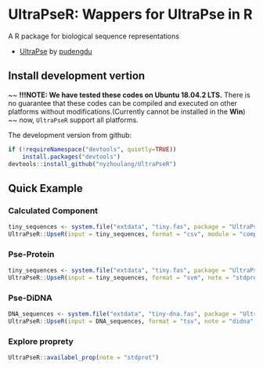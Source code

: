 #  UltraPseR: Wappers for UltraPse in R

A R package for biological sequence representations 

- [UltraPse](https://github.com/pufengdu/UltraPse) by [pudengdu](https://github.com/pufengdu)

##  Install development vertion

~~ **!!!NOTE: We have tested these codes on Ubuntu 18.04.2 LTS.** There is no guarantee that these codes can be compiled and executed on other platforms without modifications.(Currently cannot be installed in the **Win**) ~~
now, `UltraPseR` support all platforms.


The development version from github:

```{r eval=F}
if (!requireNamespace("devtools", quietly=TRUE))
    install.packages("devtools")
devtools::install_github("nyzhoulang/UltraPseR")
```

##  Quick Example 

###  Calculated Component

```{r }
tiny_sequences <- system.file("extdata", "tiny.fas", package = "UltraPseR")
UltraPseR::UpseR(input = tiny_sequences, format = "csv", module = "comp", note = "stdprot")
```

###  Pse-Protein

```{r }
tiny_sequences <- system.file("extdata", "tiny.fas", package = "UltraPseR")
UltraPseR::UpseR(input = tiny_sequences, format = "svm", note = "stdprot", module = "pse", property = "ZIMJ680105", w = 0.05, l = 10, t = 2)
```

###  Pse-DiDNA

```{r }
DNA_sequences <- system.file("extdata", "tiny-dna.fas", package = "UltraPseR")
UltraPseR::UpseR(input = DNA_sequences, format = "tsv", note = "didna", module = "pse", property = "DD0033", w = 0.05, l = 3, t = 1)
```

###  Explore proprety
```{r }
UltraPseR::availabel_prop(note = "stdprot")
```





